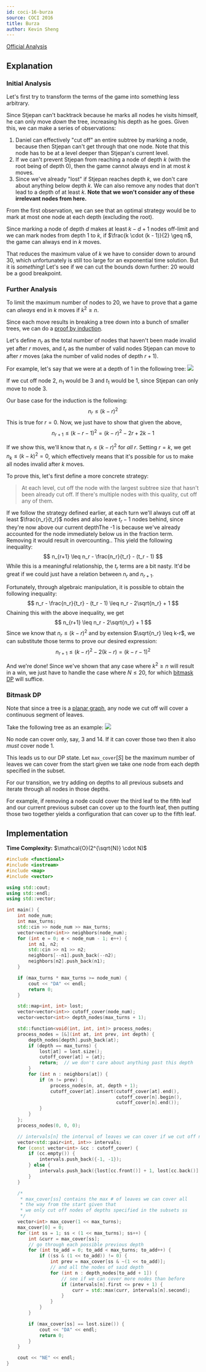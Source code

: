 ```yaml
---
id: coci-16-burza
source: COCI 2016
title: Burza
author: Kevin Sheng
---
```


[Official Analysis](https://github.com/mostafa-saad/MyCompetitiveProgramming/blob/master/Olympiad/COCI/official/2017/contest2_solutions/solutions.pdf)

## Explanation

### Initial Analysis

Let's first try to transform the terms of the game into something less arbitrary.

Since Stjepan can't backtrack because he marks all nodes he visits himself, he
can only move *down* the tree, increasing his depth as he goes.
Given this, we can make a series of observations:
1. Daniel can effectively "cut off" an entire subtree by marking a node, because
   then Stjepan can't get through that one node. Note that this node has to be at a level
   deeper than Stjepan's current level.
2. If we can't prevent Stjepan from reaching a node of depth $k$ (with the root being of
   depth $0$), then the game cannot always end in at most $k$ moves.
3. Since we've already "lost" if Stjepan reaches depth $k$, we don't care about anything
   below depth $k$. We can also remove any nodes that don't lead to a depth of at least $k$.
   **Note that we won't consider any of these irrelevant nodes from here.**

From the first observation, we can see that an optimal strategy would be to mark
at most one node at each depth (excluding the root).

Since marking a node of depth $d$ makes at least $k - d + 1$ nodes off-limit and
we can mark nodes from depth $1$ to $k$, if $\frac{k \cdot (k - 1)}{2} \geq n$,
the game can always end in $k$ moves.

That reduces the maximum value of $k$ we have to consider down to around 30, which
unfortunately is still too large for an exponential time solution. But it is
*something*! Let's see if we can cut the bounds down further: 20 would be a good breakpoint.

### Further Analysis

To limit the maximum number of nodes to 20, we have to prove that a game can *always*
end in $k$ moves if $k^2 \geq n$.

Since each move results in breaking a tree down into a bunch of smaller trees,
we can do a [proof by induction](https://en.wikipedia.org/wiki/Mathematical_induction).

Let's define $n_r$ as the total number of nodes that haven't been made invalid yet
after $r$ moves, and $t_r$ as the number of valid nodes Stjepan
can move to after $r$ moves (aka the number of valid nodes of depth $r+1$).

For example, let's say that we were at a depth of 1 in the following tree:
![](<coci-16-burza/fork.png>)

If we cut off node 2, $n_1$ would be 3 and
$t_1$ would be 1, since Stjepan can only move to node 3.

Our base case for the induction is the following:
$$
n_r \leq (k-r)^2
$$
This is true for $r=0$. Now, we just have to show that given the above,
$$
n_{r+1} \leq (k-r-1)^2 = (k-r)^2 - 2r + 2k - 1
$$

If we show this, we'll know that $n_r \leq (k-r)^2$ for *all* $r$.
Setting $r=k$, we get $n_k \leq (k-k)^2=0$, which effectively means that it's possible
for us to make all nodes invalid after $k$ moves.

To prove this, let's first define a more concrete strategy:

> At each level, cut off the node with the largest subtree size that hasn't been already
> cut off. If there's multiple nodes with this quality, cut off any of them.

If we follow the strategy defined earlier, at each turn we'll always cut off at least $\frac{n_r}{t_r}$
nodes and also leave $t_r - 1$ nodes behind, since they're now above our current depth<Asterisk>The -1 is
because we've already accounted for the node immediately below us in the fraction term.
Removing it would result in overcounting.</Asterisk>.
This yield the following inequality:
$$
n_{r+1} \leq n_r - \frac{n_r}{t_r} - (t_r - 1)
$$
While this is a meaningful relationship, the $t_r$ terms are a bit nasty.
It'd be great if we could just have a relation between $n_r$ and $n_{r+1}$.

Fortunately, through algebraic manipulation, it is possible to obtain the following inequality:
$$
n_r - \frac{n_r}{t_r} - (t_r - 1) \leq n_r - 2\sqrt{n_r} + 1
$$
Chaining this with the above inequality, we get
$$
n_{r+1} \leq n_r - 2\sqrt{n_r} + 1
$$
Since we know that $n_r \leq (k-r)^2$ and by extension $\sqrt{n_r} \leq k-r$, we can substitute
those terms to prove our desired expression:
$$
n_{r+1} \leq (k-r)^2-2(k-r)=(k-r-1)^2
$$

And we're done! Since we've shown that any case where $k^2 \geq n$ will result in a win, we just
have to handle the case where $N \leq 20$, for which
[bitmask DP](/thermodynamics/dp-bitmasks) will suffice.

### Bitmask DP

Note that since a tree is a [planar graph](https://en.wikipedia.org/wiki/Planar_graph),
any node we cut off will cover a continuous segment of leaves.

Take the following tree as an example:
![](<coci-16-burza/tree.png>)

No node can cover only, say, 3 and 14. If it can cover those two then it also *must*
cover node 1.

This leads us to our DP state. Let $\texttt{max\_cover}[S]$ be the maximum number of
leaves we can cover from the start given we take one node from each depth specified
in the subset.

For our transition, we try adding on depths to all previous subsets and iterate through
all nodes in those depths.

For example, if removing a node could cover the third leaf to the fifth leaf and our
current previous subset can cover up to the fourth leaf, then putting those two together
yields a configuration that can cover up to the fifth leaf.

## Implementation

**Time Complexity:** $\mathcal{O}(2^{\sqrt{N}} \cdot N)$

<LanguageSection>
<CPPSection>

```cpp
#include <functional>
#include <iostream>
#include <map>
#include <vector>

using std::cout;
using std::endl;
using std::vector;

int main() {
	int node_num;
	int max_turns;
	std::cin >> node_num >> max_turns;
	vector<vector<int>> neighbors(node_num);
	for (int e = 0; e < node_num - 1; e++) {
		int n1, n2;
		std::cin >> n1 >> n2;
		neighbors[--n1].push_back(--n2);
		neighbors[n2].push_back(n1);
	}

	if (max_turns * max_turns >= node_num) {
		cout << "DA" << endl;
		return 0;
	}

	std::map<int, int> lost;
	vector<vector<int>> cutoff_cover(node_num);
	vector<vector<int>> depth_nodes(max_turns + 1);

	std::function<void(int, int, int)> process_nodes;
	process_nodes = [&](int at, int prev, int depth) {
		depth_nodes[depth].push_back(at);
		if (depth == max_turns) {
			lost[at] = lost.size();
			cutoff_cover[at] = {at};
			return;  // we don't care about anything past this depth
		}
		for (int n : neighbors[at]) {
			if (n != prev) {
				process_nodes(n, at, depth + 1);
				cutoff_cover[at].insert(cutoff_cover[at].end(),
				                        cutoff_cover[n].begin(),
				                        cutoff_cover[n].end());
			}
		}
	};
	process_nodes(0, 0, 0);

	// intervals[n] the interval of leaves we can cover if we cut off node n
	vector<std::pair<int, int>> intervals;
	for (const vector<int> &cc : cutoff_cover) {
		if (cc.empty()) {
			intervals.push_back({-1, -1});
		} else {
			intervals.push_back({lost[cc.front()] + 1, lost[cc.back()] + 1});
		}
	}

	/*
	 * max_cover[ss] contains the max # of leaves we can cover all
	 * the way from the start given that
	 * we only cut off nodes of depths specified in the subsets ss
	 */
	vector<int> max_cover(1 << max_turns);
	max_cover[0] = 0;
	for (int ss = 1; ss < (1 << max_turns); ss++) {
		int &curr = max_cover[ss];
		// go through each possible previous depth
		for (int to_add = 0; to_add < max_turns; to_add++) {
			if ((ss & (1 << to_add)) != 0) {
				int prev = max_cover[ss & ~(1 << to_add)];
				// and all the nodes of said depth
				for (int n : depth_nodes[to_add + 1]) {
					// see if we can cover more nodes than before
					if (intervals[n].first <= prev + 1) {
						curr = std::max(curr, intervals[n].second);
					}
				}
			}
		}

		if (max_cover[ss] == lost.size()) {
			cout << "DA" << endl;
			return 0;
		}
	}

	cout << "NE" << endl;
}
```

</CPPSection>
</LanguageSection>
